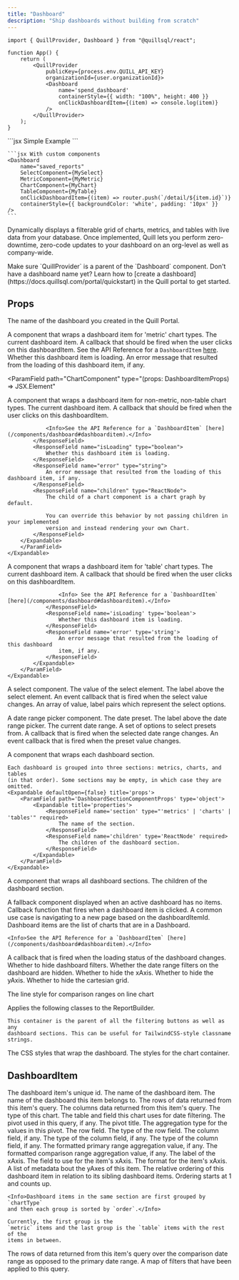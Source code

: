 ```yaml
---
title: "Dashboard"
description: "Ship dashboards without building from scratch"
---
```


```tsx App.tsx
import { QuillProvider, Dashboard } from "@quillsql/react";

function App() {
	return (
		<QuillProvider
			publicKey={process.env.QUILL_API_KEY}
			organizationId={user.organizationId}>
			<Dashboard
				name='spend_dashboard'
				containerStyle={{ width: "100%", height: 400 }}
				onClickDashboardItem={(item) => console.log(item)}
			/>
		</QuillProvider>
	);
}
```

<RequestExample>
	```jsx Simple Example
	<Dashboard name="saved_reports" />
	```

    ```jsx With custom components
    <Dashboard
    	name="saved_reports"
    	SelectComponent={MySelect}
    	MetricComponent={MyMetric}
    	ChartComponent={MyChart}
    	TableComponent={MyTable}
    	onClickDashboardItem={(item) => router.push(`/detail/${item.id}`)}
    	containerStyle={{ backgroundColor: 'white', padding: '10px' }}
    />
    ```

</RequestExample>

Dynamically displays a filterable grid of charts, metrics, and tables with live
data from your database. Once implemented, Quill lets you perform zero-downtime,
zero-code updates to your dashboard on an org-level as well as company-wide.

<Info>
	Make sure `QuillProvider` is a parent of the `Dashboard` component.
</Info>

<Tip>
	Don't have a dashboard name yet? Learn how to [create a
	dashboard](https://docs.quillsql.com/portal/quickstart) in the Quill portal
	to get started.
</Tip>

## Props

<ParamField path='name' type='string' required>
	The name of the dashboard you created in the Quill Portal.
</ParamField>

<ParamField
	path='MetricComponent'
	type='(props: DashboardItemProps) => JSX.Element'>
	A component that wraps a dashboard item for 'metric' chart types.
	<Expandable defaultOpen={false} title='props'>
		<ParamField path='DashboardItemProps' type='object'>
			<Expandable title='properties'>
				<ResponseField name='dashboardItem' type='DashboardItem' required>
					The current dashboard item.
				</ResponseField>
				<ResponseField
					name='onClickDashboardItem'
					type='(item: DashboardItem) => void'>
					A callback that should be fired when the user clicks on this
					dashboardItem.
					<Info>
						See the API Reference for a `DashboardItem`
						[here](/components/dashboard#dashboarditem).
					</Info>
				</ResponseField>
				<ResponseField name='isLoading' type='boolean'>
					Whether this dashboard item is loading.
				</ResponseField>
				<ResponseField name='error' type='string'>
					An error message that resulted from the loading of this dashboard
					item, if any.
				</ResponseField>
			</Expandable>
		</ParamField>
	</Expandable>
</ParamField>

<ParamField
  path="ChartComponent"
  type="(props: DashboardItemProps) => JSX.Element"
>
  A component that wraps a dashboard item for non-metric, non-table chart types.
	<Expandable defaultOpen={false} title="props">
		<ParamField
		path="DashboardItemProps"
		type="object"
		>
		<Expandable title="properties">
			<ResponseField name="dashboardItem" type="DashboardItem" required>
				The current dashboard item.
			</ResponseField>
			<ResponseField name="onClickDashboardItem" type="(item: DashboardItem) => void">
				A callback that should be fired when the user clicks on this dashboardItem.

    			<Info>See the API Reference for a `DashboardItem` [here](/components/dashboard#dashboarditem).</Info>
    		</ResponseField>
    		<ResponseField name="isLoading" type="boolean">
    			Whether this dashboard item is loading.
    		</ResponseField>
    		<ResponseField name="error" type="string">
    			An error message that resulted from the loading of this dashboard item, if any.
    		</ResponseField>
    		<ResponseField name="children" type="ReactNode">
    			The child of a chart component is a chart graph by default.

    			You can override this behavior by not passing children in your implemented
    			version and instead rendering your own Chart.
    		</ResponseField>
    	</Expandable>
    	</ParamField>
    </Expandable>

</ParamField>

<ParamField
	path='TableComponent'
	type='(props: DashboardItemProps) => JSX.Element'>
	A component that wraps a dashboard item for 'table' chart types.
	<Expandable defaultOpen={false} title='props'>
		<ParamField path='DashboardItemProps' type='object'>
			<Expandable title='properties'>
				<ResponseField name='dashboardItem' type='DashboardItem' required>
					The current dashboard item.
				</ResponseField>
				<ResponseField
					name='onClickDashboardItem'
					type='(item: DashboardItem) => void'>
					A callback that should be fired when the user clicks on this
					dashboardItem.

    				<Info> See the API Reference for a `DashboardItem` [here](/components/dashboard#dashboarditem).</Info>
    			</ResponseField>
    			<ResponseField name='isLoading' type='boolean'>
    				Whether this dashboard item is loading.
    			</ResponseField>
    			<ResponseField name='error' type='string'>
    				An error message that resulted from the loading of this dashboard
    				item, if any.
    			</ResponseField>
    		</Expandable>
    	</ParamField>
    </Expandable>

</ParamField>

<ParamField
	path='SelectComponent'
	type='(props: SelectComponentProps) => JSX.Element'>
	A select component.
	<Expandable defaultOpen={false} title='props'>
		<ParamField path='SelectComponentProps' type='object'>
			<Expandable title='properties'>
				<ResponseField name='value' type='string' required>
					The value of the select element.
				</ResponseField>
				<ResponseField name='label' type='string'>
					The label above the select element.
				</ResponseField>
				<ResponseField
					name='onChange'
					type='(event: ChangeEvent<HTMLSelectElement>) => void'
					required>
					An event callback that is fired when the select value changes.
				</ResponseField>
				<ResponseField
					name='options'
					type='{ value: string; label: string; }[]'
					required>
					An array of value, label pairs which represent the select options.
				</ResponseField>
			</Expandable>
		</ParamField>
	</Expandable>
</ParamField>

<ParamField
	path='DateRangePickerComponent'
	type='(props: DateRangePickerComponentProps) => JSX.Element'>
	A date range picker component.
	<Expandable defaultOpen={false} title='props'>
		<ParamField path='DateRangePickerComponentProps' type='object'>
			<Expandable title='properties'>
				<ResponseField name='preset' type='string' required>
					The date preset.
				</ResponseField>
				<ResponseField name='label' type='string'>
					The label above the date range picker.
				</ResponseField>
				<ResponseField
					name='dateRange'
					type='{ startDate: Date; endDate: Date }'
					required>
					The current date range.
				</ResponseField>
				<ResponseField
					name='presetOptions'
					type='{ label: string; value: string }[]'
					required>
					A set of options to select presets from.
				</ResponseField>
				<ResponseField
					name='onChangeDateRange'
					type='({ startDate, endDate }: { startDate: Date; endDate: Date; }) => void'
					required>
					A callback that is fired when the selected date range changes.
				</ResponseField>
				<ResponseField
					name='onChangePreset'
					type='(event: ChangeEvent<HTMLSelectElement>) => void'
					required>
					An event callback that is fired when the preset value changes.
				</ResponseField>
			</Expandable>
		</ParamField>
	</Expandable>
</ParamField>

<ParamField
	path='DashboardSectionComponent'
	type='(props: DashboardSectionComponentProps) => JSX.Element'>
	A component that wraps each dashboard section.

    Each dashboard is grouped into three sections: metrics, charts, and tables
    (in that order). Some sections may be empty, in which case they are omitted.
    <Expandable defaultOpen={false} title='props'>
    	<ParamField path='DashboardSectionComponentProps' type='object'>
    		<Expandable title='properties'>
    			<ResponseField name='section' type="'metrics' | 'charts' | 'tables'" required>
    				The name of the section.
    			</ResponseField>
    			<ResponseField name='children' type='ReactNode' required>
    				The children of the dashboard section.
    			</ResponseField>
    		</Expandable>
    	</ParamField>
    </Expandable>

</ParamField>

<ParamField
	path='DashboardSectionContainerComponent'
	type='(props: DashboardSectionContainerComponentProps) => JSX.Element'>
	A component that wraps all dashboard sections.
    <Expandable defaultOpen={false} title='props'>
    	<ParamField path='DashboardSectionContainerComponentProps' type='object'>
    		<Expandable title='properties'>
    			<ResponseField name='children' type='ReactNode' required>
    				The children of the dashboard section.
    			</ResponseField>
    		</Expandable>
    	</ParamField>
    </Expandable>

</ParamField>

<ParamField path='EmptyDashboardComponent' type='() => JSX.Element'>
	A fallback component displayed when an active dashboard has no items.
</ParamField>

<ParamField path='onClickDashboardItem' type='(item: DashboardItem) => void'>
	Callback function that fires when a dashboard item is clicked. A common use
	case is navigating to a new page based on the dashboardItemId. Dashboard
	items are the list of charts that are in a Dashboard.

    <Info>See the API Reference for a `DashboardItem` [here](/components/dashboard#dashboarditem).</Info>

</ParamField>

<ParamField path='onChangeLoading' type='(isLoading: boolean) => void'>
	A callback that is fired when the loading status of the dashboard changes.
</ParamField>

<ParamField path='hideFilters' type='boolean' default={false}>
	Whether to hide dashboard filters.
</ParamField>

<ParamField path='hideDateRangeFilter' type='boolean' default={false}>
	Whether the date range filters on the dashboard are hidden.
</ParamField>

<ParamField path='hideXAxis' type='boolean' default={false}>
	Whether to hide the xAxis.
</ParamField>

<ParamField path='hideYAxis' type='boolean' default={false}>
	Whether to hide the yAxis.
</ParamField>

<ParamField path='hideCartesianGrid' type='boolean' default={false}>
	Whether to hide the cartesian grid.
</ParamField>

<ParamField
	path='comparisonLineStyle'
	type="'solid' | 'dashed'"
	default='solid'>
	The line style for comparison ranges on line chart
</ParamField>

<ParamField path='className' type='string'>
	Applies the following classes to the ReportBuilder.

    This container is the parent of all the filtering buttons as well as any
    dashboard sections. This can be useful for TailwindCSS-style classname
    strings.

</ParamField>

<ParamField path='containerStyle' type='React.CSSProperties'>
	The CSS styles that wrap the dashboard.
</ParamField>

<ParamField path='chartContainerStyle' type='React.CSSProperties'>
	The styles for the chart container.
</ParamField>

## DashboardItem

<ResponseField name='id' type='string' required>
	The dashboard item's unique id.
</ResponseField>
<ResponseField name='name' type='string' required>
	The name of the dashboard item.
</ResponseField>
<ResponseField name='dashboardName' type='string' required>
	The name of the dashboard this item belongs to.
</ResponseField>
<ResponseField name='rows' type='{ [key: string]: string }[]'>
	The rows of data returned from this item's query.
</ResponseField>
<ResponseField name='columns' type='any[]'>
	The columns data returned from this item's query.
</ResponseField>
<ResponseField
	name='chartType'
	type="'line' | 'pie' | 'table' | 'bar' | 'column' | 'metric'">
	The type of this chart.
</ResponseField>
<ResponseField name='dateField' type='{ table: string; field: string } | null'>
	The table and field this chart uses for date filtering.
</ResponseField>
<ResponseField name='pivot' type='Pivot | null'>
	The pivot used in this query, if any.
	<Expandable title='Pivot'>
		<ResponseField name='title' type='string' required>
			The pivot title.
		</ResponseField>
		<ResponseField
			name='aggregationType'
			type="'sum' | 'average' | 'count' | 'min' | 'max'"
			required>
			The aggregation type for the values in this pivot.
		</ResponseField>
		<ResponseField name='rowField' type='string' required>
			The row field.
		</ResponseField>
		<ResponseField name='rowFieldType' type='string' required>
			The type of the row field.
		</ResponseField>
		<ResponseField name='columnField' type='string'>
			The column field, if any.
		</ResponseField>
		<ResponseField name='columnFieldType' type='string'>
			The type of the column field, if any.
		</ResponseField>
		<ResponseField name='valueField' type='string' required>
			The type of the column field, if any.
		</ResponseField>
	</Expandable>
</ResponseField>
<ResponseField name='primaryAggregation' type='string'>
	The formatted primary range aggregation value, if any.
</ResponseField>
<ResponseField name='comparisonAggregation' type='string'>
	The formatted comparison range aggregation value, if any.
</ResponseField>
<ResponseField name='xAxisLabel' type='string' required>
	The label of the xAxis.
</ResponseField>
<ResponseField name='xAxisField' type='string' required>
	The field to use for the item's xAxis.
</ResponseField>
<ResponseField name='xAxisFormat' type='string' required>
	The format for the item's xAxis.
</ResponseField>
<ResponseField
	name='yAxisFields'
	type='{ field: string; label: string; format: string; }[]'
	required>
	A list of metadata bout the yAxes of this item.
</ResponseField>
<ResponseField name='order' type='number' required>
	The relative ordering of this dashboard item in relation to its sibling
	dashboard items. Ordering starts at 1 and counts up.

    <Info>Dashboard items in the same section are first grouped by `chartType`
    and then each group is sorted by `order`.</Info>

    Currently, the first group is the
    `metric` items and the last group is the `table` items with the rest of the
    items in between.

</ResponseField>
<ResponseField name='compareRows' type='{ [key: string]: string }[]'>
	The rows of data returned from this item's query over the comparison date
	range as opposed to the primary date range.
</ResponseField>
<ResponseField name='filtersApplied' type='{ [key: string]: any }[]'>
	A map of filters that have been applied to this query.
</ResponseField>
